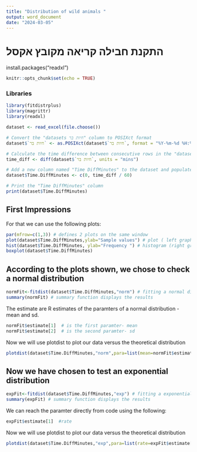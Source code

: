 ---
title: "Distribution of wild animals "
output: word_document
date: "2024-03-05"
---
# התקנת חבילה קריאה מקובץ אקסל
install.packages("readxl")

```{r setup, include=FALSE}
knitr::opts_chunk$set(echo = TRUE)
```

### Libraries
```{r libraries, include=TRUE,echo=TRUE}
library(fitdistrplus)
library(magrittr)
library(readxl)
```


```{r generate}
dataset <- read_excel(file.choose())

# Convert the "datasets חיות בר" column to POSIXct format
dataset$`חיות בר` <- as.POSIXct(dataset$`חיות בר`, format = "%Y-%m-%d %H:%M:%S")

# Calculate the time difference between consecutive rows in the "datasets חיות בר" column in minutes
time_diff <- diff(dataset$`חיות בר`, units = "mins")

# Add a new column named "Time DiffMinutes" to the dataset and populate it with the time difference in minutes
dataset$Time.DiffMinutes <- c(0, time_diff / 60)

# Print the "Time DiffMinutes" column
print(dataset$Time.DiffMinutes)
```

## First Impressions 

For that we can use the following plots:
```{r empirical plots}
par(mfrow=c(1,3)) # defines 2 plots on the same window
plot(dataset$Time.DiffMinutes,ylab="Sample values") # plot ( left graph )
hist(dataset$Time.DiffMinutes, ylab="Frequency ") # histogram (right graph)
boxplot(dataset$Time.DiffMinutes)
```


## According to the plots shown, we chose to check a normal distribution

```{r fitting norm}
normFit<-fitdist(dataset$Time.DiffMinutes,"norm") # fitting a normal distrbution 
summary(normFit) # summary function displays the results 

```
The estimate are R estimates of the paramters of a normal distribution - mean and sd.

```{r results="hide"}
normFit$estimate[1]  # is the first paramter- mean
normFit$estimate[2]  # is the second paramter- sd
```

Now we will use plotdist to plot our data versus the theoretical distribution 

```{r}
plotdist(dataset$Time.DiffMinutes,"norm",para=list(mean=normFit$estimate[1],sd=normFit$estimate[2])) 

```

## Now we have chosen to test an exponential distribution

```{r fitting norm}
expFit<-fitdist(dataset$Time.DiffMinutes,"exp") # fitting a exponential distrbution 
summary(expFit) # summary function displays the results 


```

We can reach the paramter directly from code using the following:

```{r results="hide"}
expFit$estimate[1]  #rate
```

Now we will use plotdist to plot our data versus the theoretical distribution 

```{r}
plotdist(dataset$Time.DiffMinutes,"exp",para=list(rate=expFit$estimate[1])) 


```

